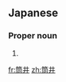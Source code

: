==Japanese==
{{wikipedia|lang=ja}}
{{ja-kanjitab|つつ|い|yomi=k}}

===Proper noun===
{{ja-pos|proper|つつい}}

# {{surname|lang=ja|sort=つつい}}

[[fr:筒井]]
[[zh:筒井]]